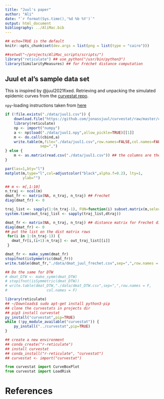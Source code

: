 ```yaml
---
title: "Juul's paper"
author: "Ali"
date: "`r format(Sys.time(),'%d %b %Y')`"
output: html_document
bibliography: ../AliMac.bib
---
```


```r
## echo=TRUE is the default
knitr::opts_chunk$set(dev.args = list(png = list(type = "cairo")))
```

```r
##setwd("~/projects/AliMac_scripts/scripts/")
library("reticulate") ## use_python("/usr/bin/python3")
library(SimilarityMeasures) ## for Fréchet distance computation
```


## Juul et al's sample data set

This is inspired by @juul2021fixed. 
Retrieving and unpacking the simulated epidemic curves from
the [curvestat repo](https://github.com/jonassjuul/curvestat/).

`npy`-loading instructions  taken from [here](https://cran.r-project.org/web/packages/RcppCNPy/vignettes/UsingReticulate.pdf)

```r
if (!file.exists("./data/juul1.csv")) {
    download.file("https://github.com/jonassjuul/curvestat/raw/master/curvestat/tests/test_data/curves_DKE3.npy", dest="./data/juul1.npy")
    library(reticulate)
    np <- import("numpy")
    a <- np$load("./data/juul1.npy",allow_pickle=TRUE)[[1]]
    m <- do.call(cbind,a)
    write.table(m,file="./data/juul1.csv",row.names=FALSE,col.names=FALSE,
                sep=",")
} else {
    m <- as.matrix(read.csv("./data/juul1.csv")) ## the columns are the trajs
}
```

```r
par(las=1,bty="l")
matplot(m,type="l",col=adjustcolor("black",alpha.f=0.2), lty=1,
        ylab="")
```

```r
## m <- m[,1:10]
n_traj <- ncol(m)
dmat_fr <- matrix(NA, n_traj, n_traj) ## Frechet
diag(dmat_fr) <- 0

traj_list <- sapply(1:(n_traj-1), FUN=function(i) subset.matrix(m,select = c(i:n_traj)))
system.time(out_traj_list <- sapply(traj_list,dtraj))

dmat_fr <- matrix(NA, n_traj, n_traj) ## distance matrix for Frechet dist
diag(dmat_fr) <- 0
## put the list on the dist matrix rows
 for(i in 1:(n_traj-1)) {
   dmat_fr[i,(i+1):n_traj] <- out_traj_list[[i]]
 }

dmat_fr <- make_symm(dmat_fr)
stopifnot(isSymmetric(dmat_fr))
write.table(dmat_fr,"./data/dmat_juul_frechet.csv",sep=",",row.names = FALSE, col.names = FALSE)

## Do the same for DTW
# dmat_DTW <- make_symm(dmat_DTW)
# stopifnot(isSymmetric(dmat_DTW))
# write.table(dmat_DTW,"./data/dmat_DTW.csv",sep=",",row.names = F,
#                  col.names = F)

```



```r
library(reticulate)
## ~/Downloads$ sudo apt-get install python3-pip
## clone the curvestats in projects dir
## pip3 install curvestat
py_install("curvestat",pip=TRUE)
while (!py_module_available("curvestat")) {
    py_install("../curvestat",pip=TRUE)
}

## create a new environment 
## conda_create("r-reticulate")
## install curvestat
## conda_install("r-reticulate", "curvestat")
## curvestat <- import("curvestat")
```

```python
from curvestat import CurveBoxPlot
from curvestat import LoadRisk
```


# References



